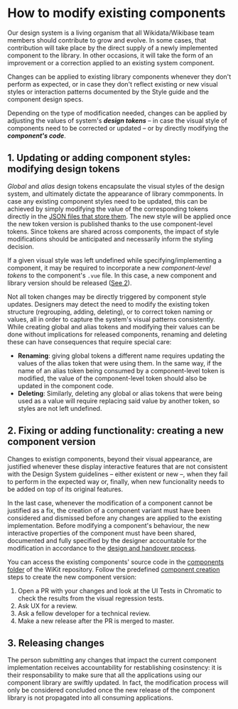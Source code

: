 
<Meta title="Documentation/How to modify existing components" />

# How to modify existing components

Our design system is a living organism that all Wikidata/Wikibase team members should contribute to grow and evolve. In some cases, that contribution will take place by the direct supply of a newly implemented component to the library. In other occasions, it will take the form of an improvement or a correction applied to an existing system component. 

Changes can be applied to existing library components whenever they don't perform as expected, or in case they don't reflect existing or new visual styles or interaction patterns documented by the Style guide and the component design specs.

Depending on the type of modification needed, changes can be applied by adjusting the values of system's ***design tokens*** – in case the visual style of components need to be corrected or updated – or by directly modifying the ***component's code***. 

## 1. Updating or adding component styles: modifying design tokens

_Global_ and _alias_ design tokens encapsulate the visual styles of the design system, and ultimately dictate the appearance of library commponents. In case any existing component styles need to be updated, this can be achieved by simply modifying the value of the corresponding tokens directly in the [JSON files that store them](https://github.com/wmde/wikit/tree/master/tokens/properties). The new style will be applied once the new token version is published thanks to the use component-level tokens. Since tokens are shared across components, the impact of style modifications should be anticipated and necessarily inform the styling decision.

If a given visual style was left undefined while specifying/implementing a component, it may be required to incorporate a new _component-level tokens_ to the component's `.vue` file. In this case, a new component and library version should be released ([See 2](#2-fixing-or-adding-functionality-creating-a-new-component-version)).

Not all token changes may be directly triggered by component style updates. Designers may detect the need to modify the existing token structure (regrouping, adding, deleting), or to correct token naming or values, all in order to capture the system's visual patterns consistently. 
While creating global and alias tokens and modifying their values can be done without implications for released components, renaming and deleting these can have consequences that require special care:

- **Renaming**: giving global tokens a different name requires updating the values of the alias token that were using them. In the same way, if the name of an alias token being consumed by a component-level token is modified, the value of the component-level token should also be updated in the component code.
- **Deleting**: Similarly, deleting any global or alias tokens that were being used as a value will require replacing said value by another token, so styles are not left undefined.


## 2. Fixing or adding functionality: creating a new component version

Changes to existign components, beyond their visual appearance, are justified whenever these display interactive features that are not consistent with the Design System guidelines – either existent or new –, when they fail to perform in the expected way or, finally, when new funcionality needs to be added on top of its original features. 

In the last case, whenever the modification of a component cannot be justified as a fix, the creation of a component variant must have been considered and dismissed before any changes are applied to the existing implementation. Before modifying a component's behaviour, the new interactive properties of the component must have been shared, documented and fully specified by the designer accountable for the modification in accordance to the [design and handover process](/?path=/story/documentation-how-to-create-reusable-components-designing-components--page#3-design-handover).

You can access the existing components' source code in the [components folder](https://github.com/wmde/wikit/tree/master/vue-components/src) of the WiKit repository. Follow the predefined [component creation](https://wmde.github.io/wikit/?path=/story/documentation-how-to-create-reusable-components-developing-components--page) steps to create the new component version:

1. Open a PR with your changes and look at the UI Tests in Chromatic to check the results from the visual regression tests.
2. Ask UX for a review.
3. Ask a fellow developer for a technical review.
4. Make a new release after the PR is merged to master.


## 3. Releasing changes

The person submitting any changes that impact the current component implementation receives accountability for restablishing cosinstency: it is their responsability to make sure that all the applications using our component library are swiftly updated. In fact, the modification process will only be considered concluded once the new release of the component library is not propagated into all consuming applications.
